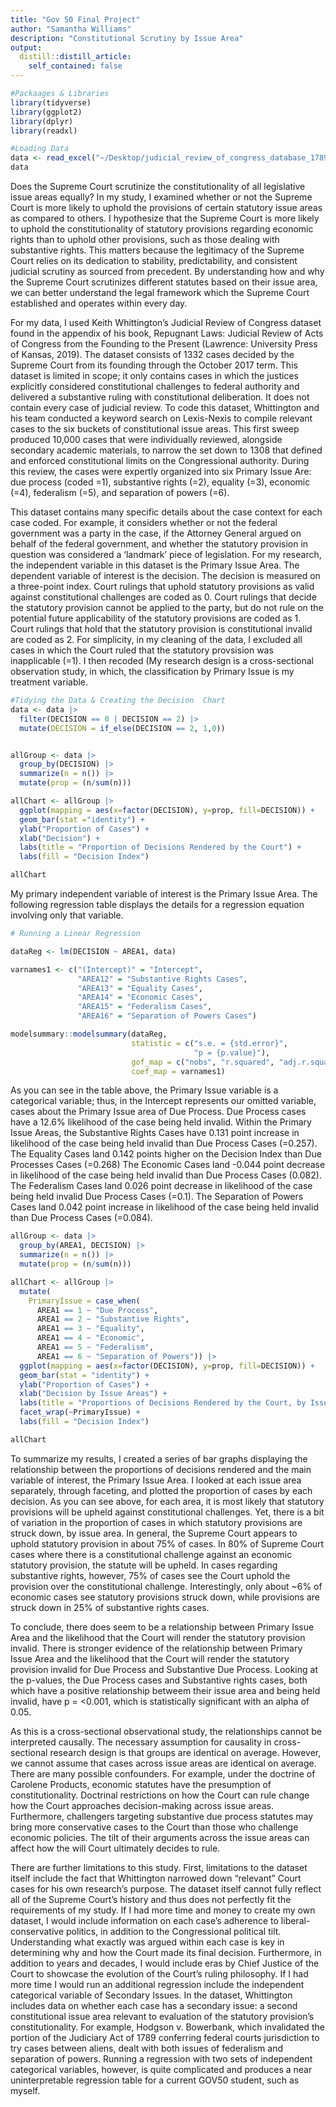 ```yaml
---
title: "Gov 50 Final Project"
author: "Samantha Williams"
description: "Constitutional Scrutiny by Issue Area"
output:
  distill::distill_article:
    self_contained: false
---
```




```r
#Packaages & Libraries
library(tidyverse)
library(ggplot2)
library(dplyr)
library(readxl) 

```

```r
#Loading Data
data <- read_excel("~/Desktop/judicial_review_of_congress_database_1789-2022 (2) (1).xlsx") 
data
```

Does the Supreme Court scrutinize the constitutionality of all legislative issue areas equally? In my study, I examined whether or not the Supreme Court is more likely to uphold the provisions of certain statutory issue areas as compared to others. I hypothesize that the Supreme Court is more likely to uphold the constitutionality of statutory provisions regarding economic rights than to uphold other provisions, such as those dealing with substantive rights. This matters because the legitimacy of the Supreme Court relies on its dedication to stability, predictability, and consistent judicial scrutiny as sourced from precedent. By understanding how and why the Supreme Court scrutinizes different statutes based on their issue area, we can better understand the legal framework which the Supreme Court established and operates within every day. 

For my data, I used Keith Whittington’s Judicial Review of Congress dataset found in the appendix of his book, Repugnant Laws: Judicial Review of Acts of Congress from the Founding to the Present (Lawrence: University Press of Kansas, 2019). The dataset consists of 1332 cases decided by the Supreme Court from its founding through the October 2017 term. This dataset is limited in scope; it only contains cases in which the justices explicitly considered constitutional challenges to federal authority and delivered a substantive ruling with constitutional deliberation. It does not contain every case of judicial review. To code this dataset, Whittington and his team conducted a keyword search on Lexis-Nexis to compile relevant cases to the six buckets of constitutional issue areas. This first sweep produced 10,000 cases that were individually reviewed, alongside secondary academic materials, to narrow the set down to 1308 that defined and enforced constitutional limits on the Congressional authority. During this review, the cases were expertly organized into six Primary Issue Are: due process (coded =1), substantive rights (=2), equality (=3), economic (=4), federalism (=5), and separation of powers (=6). 

This dataset contains many specific details about the case context for each case coded. For example, it considers whether or not the federal government was a party in the case, if the Attorney General argued on behalf of the federal government, and whether the statutory provision in question was considered a ‘landmark’ piece of legislation. For my research, the independent variable in this dataset is the Primary Issue Area. The dependent variable of interest is the decision. The decision is measured on a three-point index. Court rulings that uphold statutory provisions as valid against constitutional challenges are coded as 0. Court rulings that decide the statutory provision cannot be applied to the party, but do not rule on the potential future applicability of the statutory provisions are coded as 1. Court rulings that hold that the statutory provision is constitutional invalid are coded as 2. For simplicity, in my cleaning of the data, I excluded all cases in which the Court ruled that the statutory provsision was inapplicable (=1). I then recoded (My research design is a cross-sectional observation study, in which, the classification by Primary Issue is my treatment variable. 


```r
#Tidying the Data & Creating the Decision  Chart
data <- data |>
  filter(DECISION == 0 | DECISION == 2) |>
  mutate(DECISION = if_else(DECISION == 2, 1,0))


allGroup <- data |>
  group_by(DECISION) |>
  summarize(n = n()) |>
  mutate(prop = (n/sum(n))) 

allChart <- allGroup |>
  ggplot(mapping = aes(x=factor(DECISION), y=prop, fill=DECISION)) +
  geom_bar(stat ="identity") +
  ylab("Proportion of Cases") +
  xlab("Decision") + 
  labs(title = "Proportion of Decisions Rendered by the Court") +
  labs(fill = "Decision Index") 

allChart
```



My primary independent variable of interest is the Primary Issue Area. The following regression table displays the details for a regression equation involving only that variable. 

```r
# Running a Linear Regression 

dataReg <- lm(DECISION ~ AREA1, data)

varnames1 <- c("(Intercept)" = "Intercept",
               "AREA12" = "Substantive Rights Cases",
               "AREA13" = "Equality Cases",
               "AREA14" = "Economic Cases",
               "AREA15" = "Federalism Cases",
               "AREA16" = "Separation of Powers Cases")

modelsummary::modelsummary(dataReg,
                           statistic = c("s.e. = {std.error}",
                                         "p = {p.value}"),
                           gof_map = c("nobs", "r.squared", "adj.r.squared"),
                           coef_map = varnames1)
```


As you can see in the table above, the Primary Issue variable is a categorical variable; thus, in the Intercept represents our omitted variable, cases about the Primary Issue area of Due Process. Due Process cases have a 12.6% likelihood of the case being held invalid. Within the Primary Issue Areas, the Substantive Rights Cases have 0.131 point increase in likelihood of the case being held invalid than Due Process Cases (=0.257). The Equality Cases land 0.142 points higher on the Decision Index than Due Processes Cases (=0.268) The Economic Cases land -0.044 point decrease in likelihood of the case being held invalid than Due Process Cases (0.082). The Federalism Cases land 0.026 point decrease in likelihood of the case being held invalid Due Process Cases (=0.1). The Separation of Powers Cases land 0.042 point increase in likelihood of the case being held invalid than Due Process Cases (=0.084).


```r
allGroup <- data |>
  group_by(AREA1, DECISION) |>
  summarize(n = n()) |>
  mutate(prop = (n/sum(n))) 

allChart <- allGroup |>
  mutate(
    PrimaryIssue = case_when(
      AREA1 == 1 ~ "Due Process",
      AREA1 == 2 ~ "Substantive Rights",
      AREA1 == 3 ~ "Equality",
      AREA1 == 4 ~ "Economic",
      AREA1 == 5 ~ "Federalism",
      AREA1 == 6 ~ "Separation of Powers")) |>
  ggplot(mapping = aes(x=factor(DECISION), y=prop, fill=DECISION)) +
  geom_bar(stat = "identity") +
  ylab("Proportion of Cases") +
  xlab("Decision by Issue Areas") + 
  labs(title = "Proportions of Decisions Rendered by the Court, by Issue Area") +
  facet_wrap(~PrimaryIssue) +
  labs(fill = "Decision Index") 

allChart

```

To summarize my results, I created a series of bar graphs displaying the relationship between the proportions of decisions rendered and the main variable of interest, the Primary Issue Area. I looked at each issue area separately, through faceting, and plotted the proportion of cases by each decision. As you can see above, for each area, it is most likely that statutory provisions will be upheld against constitutional challenges. Yet, there is a bit of variation in the proportion of cases in which statutory provisions are struck down, by issue area. In general, the Supreme Court appears to uphold statutory provision in about 75% of cases. In 80% of Supreme Court cases where there is a constitutional challenge against an economic statutory provision, the statute will be upheld. In cases regarding substantive rights, however, 75% of cases see the Court uphold the provision over the constitutional challenge. Interestingly, only about ~6% of economic cases see statutory provisions struck down, while provisions are struck down in 25% of substantive rights cases.

To conclude, there does seem to be a relationship between Primary Issue Area and the likelihood that the Court will render the statutory provision invalid. There is stronger evidence of the relationship between Primary Issue Area and the likelihood that the Court will render the statutory provision invalid for Due Process and Substantive Due Process. Looking at the p-values, the Due Process cases and Substantive rights cases, both which have a positive relationship betweem their issue area and being held invalid, have p = <0.001, which is statistically significant with an alpha of 0.05.

As this is a cross-sectional observational study, the relationships cannot be interpreted causally. The necessary assumption for causality in cross-sectional research design is that groups are identical on average. However, we cannot assume that cases across issue areas are identical on average. There are many possible confounders. For example, under the doctrine of Carolene Products, economic statutes have the presumption of constitutionality. Doctrinal restrictions on how the Court can rule change how the Court approaches decision-making across issue areas. Furthermore, challengers targeting substantive due process statutes may bring more conservative cases to the Court than those who challenge economic policies. The tilt of their arguments across the issue areas can affect how the will Court ultimately decides to rule. 

There are further limitations to this study. First, limitations to the dataset itself include the fact that Whittington narrowed down "relevant" Court cases for his own research's purpose. The dataset itself cannot fully reflect all of the Supreme Court's history and thus does not perfectly fit the requirements of my study. If I had more time and money to create my own dataset, I would include information on each case's adherence to liberal-conservative politics, in addition to the Congressional political tilt. Understanding what exactly was argued within each case is key in determining why and how the Court made its final decision. Furthermore, in addition to years and decades, I would include eras by Chief Justice of the Court to showcase the evolution of the Court's ruling philosophy. If I had more time I would run an additional regression include the independent categorical variable of Secondary Issues. In the dataset, Whittington includes data on whether each case has a secondary issue: a second constitutional issue area relevant to evaluation of the statutory provision's constitutionality. For example, Hodgson v. Bowerbank, which invalidated the portion of the Judiciary Act of 1789 conferring federal courts jurisdiction to try cases between aliens, dealt with both issues of federalism and separation of powers. Running a regression with two sets of independent categorical variables, however, is quite complicated and produces a near uninterpretable regression table for a current GOV50 student, such as myself. 
